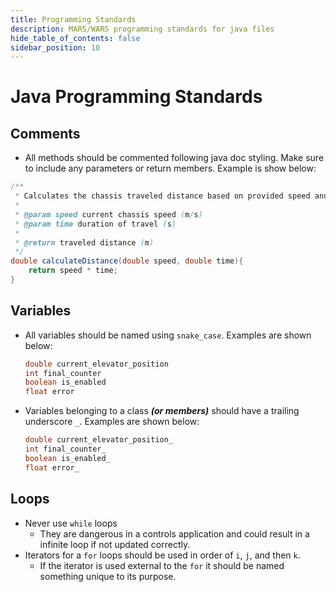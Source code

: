```yaml
---
title: Programming Standards
description: MARS/WARS programming standards for java files
hide_table_of_contents: false
sidebar_position: 10
---
```


# Java Programming Standards

## Comments
- All methods should be commented following java doc styling. Make sure to include any parameters or return members. Example is show below:
```java
/**
 * Calculates the chassis traveled distance based on provided speed and duration
 *
 * @param speed current chassis speed (m/s)
 * @param time duration of travel (s)
 *
 * @return traveled distance (m)
 */
double calculateDistance(double speed, double time){
    return speed * time;
}
```

## Variables
- All variables should be named using `snake_case`. Examples are shown below:
    ```java
    double current_elevator_position
    int final_counter
    boolean is_enabled
    float error
    ```
- Variables belonging to a class ***(or members)*** should have a trailing underscore `_`. Examples are shown below:
    ```java
    double current_elevator_position_
    int final_counter_
    boolean is_enabled_
    float error_
    ```

## Loops
- Never use `while` loops
    - They are dangerous in a controls application and could result in a infinite loop if not updated correctly.
- Iterators for a `for` loops should be used in order of `i`, `j`, and then `k`.
    - If the iterator is used external to the `for` it should be named something unique to its purpose.
